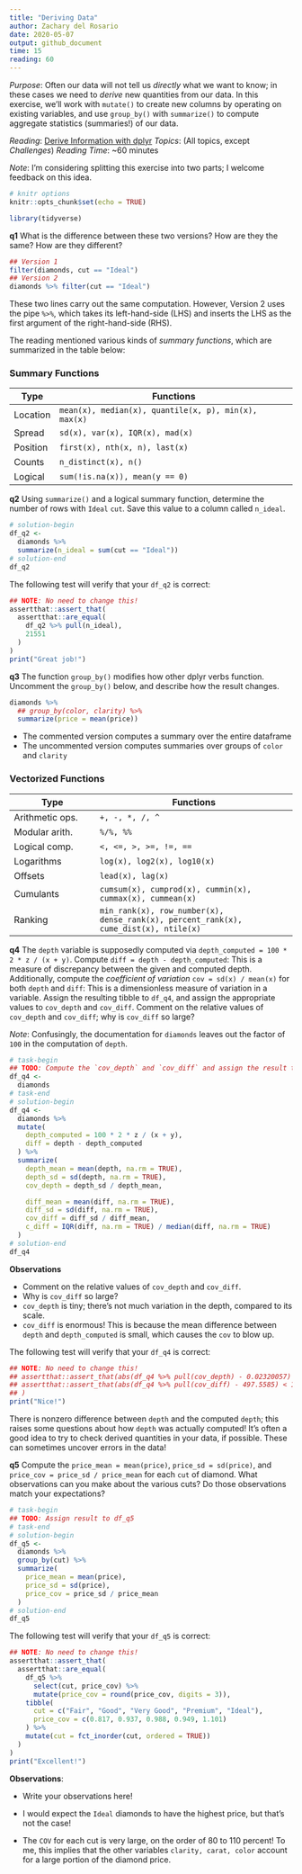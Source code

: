 ```yaml
---
title: "Deriving Data"
author: Zachary del Rosario
date: 2020-05-07
output: github_document
time: 15
reading: 60
---
```


*Purpose*: Often our data will not tell us *directly* what we want to know; in
these cases we need to *derive* new quantities from our data. In this exercise,
we'll work with `mutate()` to create new columns by operating on existing
variables, and use `group_by()` with `summarize()` to compute aggregate
statistics (summaries!) of our data.

*Reading*: [Derive Information with dplyr](https://rstudio.cloud/learn/primers/2.3)
*Topics*: (All topics, except *Challenges*)
*Reading Time*: ~60 minutes

*Note*: I'm considering splitting this exercise into two parts; I welcome
feedback on this idea.

```r
# knitr options
knitr::opts_chunk$set(echo = TRUE)
```

```r
library(tidyverse)

```

__q1__ What is the difference between these two versions? How are they the same?
How are they different?

```r
## Version 1
filter(diamonds, cut == "Ideal")
## Version 2
diamonds %>% filter(cut == "Ideal")
```

<!-- solution-begin -->
These two lines carry out the same computation. However, Version 2 uses the pipe `%>%`,
which takes its left-hand-side (LHS) and inserts the LHS as the first argument of
the right-hand-side (RHS).
<!-- solution-end -->

The reading mentioned various kinds of *summary functions*, which are summarized
in the table below:

### Summary Functions

| Type | Functions |
| ---- | --------- |
| Location | `mean(x), median(x), quantile(x, p), min(x), max(x)` |
| Spread | `sd(x), var(x), IQR(x), mad(x)` |
| Position | `first(x), nth(x, n), last(x)` |
| Counts | `n_distinct(x), n()` |
| Logical | `sum(!is.na(x)), mean(y == 0)` |

__q2__ Using `summarize()` and a logical summary function, determine the number
of rows with `Ideal` `cut`. Save this value to a column called `n_ideal`.

```r
# solution-begin
df_q2 <-
  diamonds %>%
  summarize(n_ideal = sum(cut == "Ideal"))
# solution-end
df_q2
```

The following test will verify that your `df_q2` is correct:

```r
## NOTE: No need to change this!
assertthat::assert_that(
  assertthat::are_equal(
    df_q2 %>% pull(n_ideal),
    21551
  )
)
print("Great job!")
```

__q3__ The function `group_by()` modifies how other dplyr verbs function.
Uncomment the `group_by()` below, and describe how the result changes.

```r
diamonds %>%
  ## group_by(color, clarity) %>%
  summarize(price = mean(price))
```

<!-- solution-begin -->
- The commented version computes a summary over the entire dataframe
- The uncommented version computes summaries over groups of `color` and `clarity`
<!-- solution-end -->

### Vectorized Functions

| Type | Functions |
| ---- | --------- |
| Arithmetic ops. | `+, -, *, /, ^` |
| Modular arith. | `%/%, %%` |
| Logical comp. | `<, <=, >, >=, !=, ==` |
| Logarithms | `log(x), log2(x), log10(x)` |
| Offsets | `lead(x), lag(x)` |
| Cumulants | `cumsum(x), cumprod(x), cummin(x), cummax(x), cummean(x)` |
| Ranking | `min_rank(x), row_number(x), dense_rank(x), percent_rank(x), cume_dist(x), ntile(x)` |

__q4__ The `depth` variable is supposedly computed via `depth_computed = 100 *
2 * z / (x + y)`. Compute `diff = depth - depth_computed`: This is a measure of
discrepancy between the given and computed depth. Additionally, compute the
*coefficient of variation* `cov = sd(x) / mean(x)` for both `depth` and `diff`:
This is a dimensionless measure of variation in a variable. Assign the resulting
tibble to `df_q4`, and assign the appropriate values to `cov_depth` and
`cov_diff`. Comment on the relative values of `cov_depth` and `cov_diff`; why is
`cov_diff` so large?

*Note*: Confusingly, the documentation for `diamonds` leaves out the factor of `100` in the computation of `depth`.

```r
# task-begin
## TODO: Compute the `cov_depth` and `cov_diff` and assign the result to df_q4
df_q4 <-
  diamonds
# task-end
# solution-begin
df_q4 <-
  diamonds %>%
  mutate(
    depth_computed = 100 * 2 * z / (x + y),
    diff = depth - depth_computed
  ) %>%
  summarize(
    depth_mean = mean(depth, na.rm = TRUE),
    depth_sd = sd(depth, na.rm = TRUE),
    cov_depth = depth_sd / depth_mean,

    diff_mean = mean(diff, na.rm = TRUE),
    diff_sd = sd(diff, na.rm = TRUE),
    cov_diff = diff_sd / diff_mean,
    c_diff = IQR(diff, na.rm = TRUE) / median(diff, na.rm = TRUE)
  )
# solution-end
df_q4
```

**Observations**

<!-- task-begin -->
- Comment on the relative values of `cov_depth` and `cov_diff`.
- Why is `cov_diff` so large?
<!-- task-end -->
<!-- solution-begin -->
- `cov_depth` is tiny; there's not much variation in the depth, compared to its scale.
- `cov_diff` is enormous! This is because the mean difference between `depth` and `depth_computed` is small, which causes the `cov` to blow up.
<!-- solution-end -->

The following test will verify that your `df_q4` is correct:

```r
## NOTE: No need to change this!
## assertthat::assert_that(abs(df_q4 %>% pull(cov_depth) - 0.02320057) < 1e-3)
## assertthat::assert_that(abs(df_q4 %>% pull(cov_diff) - 497.5585) < 1e-3)
## )
print("Nice!")
```

There is nonzero difference between `depth` and the computed `depth`; this
raises some questions about how `depth` was actually computed! It's often a good
idea to try to check derived quantities in your data, if possible. These can
sometimes uncover errors in the data!

__q5__ Compute the `price_mean = mean(price)`, `price_sd = sd(price)`, and
`price_cov = price_sd / price_mean` for each `cut` of diamond. What observations
can you make about the various cuts? Do those observations match your expectations?

```r
# task-begin
## TODO: Assign result to df_q5
# task-end
# solution-begin
df_q5 <-
  diamonds %>%
  group_by(cut) %>%
  summarize(
    price_mean = mean(price),
    price_sd = sd(price),
    price_cov = price_sd / price_mean
  )
# solution-end
df_q5
```

The following test will verify that your `df_q5` is correct:

```r
## NOTE: No need to change this!
assertthat::assert_that(
  assertthat::are_equal(
    df_q5 %>%
      select(cut, price_cov) %>%
      mutate(price_cov = round(price_cov, digits = 3)),
    tibble(
      cut = c("Fair", "Good", "Very Good", "Premium", "Ideal"),
      price_cov = c(0.817, 0.937, 0.988, 0.949, 1.101)
    ) %>%
    mutate(cut = fct_inorder(cut, ordered = TRUE))
  )
)
print("Excellent!")
```

**Observations**:
<!-- task-begin -->

- Write your observations here!
<!-- task-end -->
<!-- solution-begin -->

- I would expect the `Ideal` diamonds to have the highest price, but that's not the case!
- The `COV` for each cut is very large, on the order of 80 to 110 percent! To me, this implies that the other variables `clarity, carat, color` account for a large portion of the diamond price.
<!-- solution-end -->

<!-- include-exit-ticket -->
